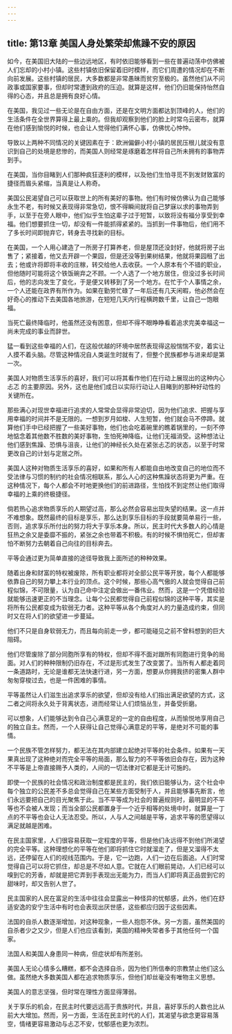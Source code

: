 ```yaml
---
---
---
```

title: 第13章 美国人身处繁荣却焦躁不安的原因
---

如今，在美国旧大陆的一些边远地区，有时依旧能够看到一些在普遍动荡中仿佛被人们忘却的小村小镇。这些村镇依旧保留着旧时模样，而它们周遭的情况却在不断向前发展。这些村镇的居民，大多数都是非常愚昧而贫穷至极的。虽然他们从不问政事或国家要事，但却时常遭到政府的压迫。就算是这样，他们仍旧能保持怡然自得的心态，并且总是拥有良好心情。

在美国，我见过一些无论是在自由方面，还是在文明方面都达到顶峰的人，他们的生活条件在全世界算得上最上乘的。但我却观察到他们的脸上时常乌云密布，就算在他们感到愉悦的时候，也会让人觉得他们满怀心事，仿佛忧心忡忡。

导致以上两种不同情况的关键因素在于：欧洲偏僻小村小镇的居民压根儿就没有意识到自己的处境是悲惨的，而美国人则经常是琢磨着怎样将自己所未拥有的事物弄到手。

在美国，当你目睹到人们那种疯狂逐利的模样，以及他们生怕寻觅不到发财致富的捷径而眉头紧缩，当真是让人称奇。

美国公民渴望自己可以获取世上的所有美好的事物。他们有时候仿佛认为自己能够永生不老，有时候又表现得非常急切，恨不得瞬间就将自己梦寐以求的事物弄到手，以至于在旁人眼中，他们似乎生怕这辈子过于短暂，以致将没有福分享受到幸福。他们想要抓住一切，却没有一件能抓得紧紧的。当抓到一件事物后，他们用不了多长时间即抛弃它，转身去寻找新的目标。

在美国，一个人用心建造了一所房子打算养老，但是屋顶还没封好，他就将房子出售了；紧接着，他又去开辟一个果园，但是还没等到果树结果，他就将果园租了出去；他或许将即将丰收的庄稼，转交给他人去收获。一个人原本有个不错的职业，但他随时可能将这个铁饭碗弃之不顾。一个人选了一个地方居住，但没过多长时间后，他的志向发生了变化，于是便又转移到了另一个地方。在忙于个人事情之余，一个人还能在政界有所作为。如果在勤劳忙碌了一年后还有几天闲暇，他必然会在好奇心的推动下去美国各地旅游，在短短几天内行程横跨数千里，让自己一饱眼福。

当死亡最终降临时，他虽然还没有困意，但却不得不眼睁睁看着追求完美幸福这一尚未完成的事业而辞世。

猛一看到这些幸福的人们，在这般优越的环境中居然表现得这般惴惴不安，着实让人摸不着头脑。尽管这种情况自人类诞生时就有了，但整个民族都参与进来却是第一次。

美国人对物质生活享乐的喜好，我们可以将其看作他们在行动上展现出的这种内心忐忑 的主要原因。另外，这也是他们成日以实际行动让人目睹到的那种好动性的关键所在。

那些满心对现世幸福进行追求的人常常会显得非常迫切，因为他们追求、把握与享用幸福的时间并不是无限的。一想到岁月如梭、人生短暂，他们就会马不停蹄。就算他们手中已经把握了一些美好事物，他们也会吃着碗里的瞧着锅里的，一刻不停地惦念着其他数不胜数的美好事物，生怕死神降临，让他们无福消受。这种想法让他们感到焦躁、恐惧与沮丧，让他们的神经长久处在紧张忐忑的状态，以至于时常更改自己的计划与定居之所。

美国人这种对物质生活享乐的喜好，如果和所有人都能自由地改变自己的地位而不受法律与习惯的制约的社会情况相联系，那么人心的这种焦躁状态将更为严重。在这种情况下，每个人都会不时地更换他们的前进路径，生怕找不到定然让他们取得幸福的上乘的终极捷径。

倘若热心追求物质享乐的人期望过高，那么必然会容易出现失望的结果。这一点并不难想象。既然最终的目标是享乐，那么达到享乐目标的手段就要简单易行一些，否则，追求享乐所付出的努力将大于享乐本身。所以，民主时代大多数人的心情是狂热之余又是委靡不振的，紧张之余也带着不积极。有的时候不惧怕死亡，但却害怕不断努力去朝着自己向往的目标奔去。

平等会通过更为简单直接的途径导致我上面所述的种种效果。

随着出身和财富的特权被废除，所有职业都将对全部公民平等开放，每个人都能够依靠自己的努力攀上本行业的顶点。这个时候，那些心高气傲的人就会觉得自己前程似锦，不可限量，认为自己命中注定会做出一番伟业。然而，这是一个凭借经验就能够迅速更正的不当理念。让每个公民都觉得自己前程似锦的这种平等，其实是将所有公民都变成为软弱无力者。这种平等从各个角度对人的力量造成约束，但同时又在将人们的欲望进一步蔓延。

他们不只是自身软弱无力，而且每向前走一步，都可能碰见之前不曾料想到的巨大阻碍。

他们尽管废除了部分同胞所享有的特权，但却不得不面对跟所有同胞进行竞争的局面。对人们的种种限制仍旧存在，不过是形式发生了改变罢了。当所有人都走着同一条道路时，无论是谁都无法快速行进，另一方面，想要从你拥我挤的密集人群中匆匆穿梭过去，也是一件困难的事情。

平等虽然让人们滋生出追求享乐的欲望，但却没有给人们指出满足欲望的方式，这二者之间将永久处于背离状态，进而经常让人们烦恼丛生，并备受折磨。

可以想象，人们能够达到令自己心满意足的一定的自由程度，从而愉悦地享用自己的独立自主。然而，一个人获得让自己觉得心满意足的平等，是绝对不可能的事情。

一个民族不管怎样努力，都无法在其内部建立起绝对平等的社会条件。如果有一天果真出现了这种绝对而完全平等的局面，那么智力的不平等依旧会存在，因为这种不平等是上帝直接赐予人类的，人间的一切法律对它都是无计可施的。

即使一个民族的社会情况和政治制度都是民主的，我们依旧能够认为，这个社会中每个独立的公民差不多总会觉得自己在某些方面受制于人，并且能够事先断言，他们永远要把自己的目光聚焦于此。当不平等成为社会的普遍规则时，最明显的不平等也不会被人发现；而当全部公民都置身于一个近乎相等的处境中时，就算是一丁点的不平等也会让人无法忍受。所以，人与人之间越是平等，追求平等的愿望得以满足就越是困难。

在民主国家里，人们很容易获取一定程度的平等，但是他们永远得不到他们所渴望的完全平等。这种理想化的平等在他们即将抓住它时就溜走了，但是又溜得不太远，还停留在人们的视线范围内。于是，它一边跑，人们一边在后面追。人们时常觉得自己可以将它抓住，却总是不尽如人意。它就在人们眼前晃动，人们已经可以嗅到它的芳香，却就是把它弄到手表现出无能为力，而当人们即将真正品尝到它的甜味时，却又告别人世了。

民主国家的人民在富足的生活中往往会显露出一种怪异的忧郁感，此外，他们在舒适安逸的安宁生活中有时也会表现出厌世感，这些都应归因于这些因素。

法国的自杀人数逐渐增加，对这种现象，一些人抱怨不休。另一方面，虽然美国的自杀者少之又少，但是人们也应该看到，美国的精神失常者多于其他任何一个国家。

法国人和美国人身患同一种病，但症状却有所差别。

美国人无论心情多么糟糕，都不会选择自杀，因为他们所信奉的宗教禁止他们这么做。虽然绝大多数美国人都在追求物质享乐，但他们却丝毫没有唯物主义思想。

美国人的意志坚强，但时常在理性方面显得薄弱。

关于享乐的机会，在民主时代要远远高于贵族时代，并且，喜好享乐的人数也比从前大大增加。然而，另一方面，生活在民主时代的人们，其渴望与欲念更容易落空，情绪更容易激动与忐忑不安，忧郁感也更为浓烈。